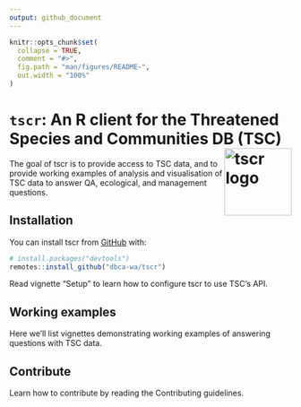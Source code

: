 ```yaml
---
output: github_document
---
```


<!-- README.md is generated from README.Rmd. Please edit that file -->

```r
knitr::opts_chunk$set(
  collapse = TRUE,
  comment = "#>",
  fig.path = "man/figures/README-",
  out.width = "100%"
)
```

# `tscr`: An R client for the Threatened Species and Communities DB (TSC) <img src="man/figures/tscr_logo.png" align="right" alt="tscr logo" width="120" /> 

<!-- badges: start -->
<!-- badges: end -->

The goal of tscr is to provide access to TSC data, and to provide working 
examples of analysis and visualisation of TSC data to answer QA, ecological, and
management questions.

## Installation

You can install tscr from [GitHub](https://github.com/dbca-wa/tscr/) with:

``` r
# install.packages("devtools")
remotes::install_github("dbca-wa/tscr")
```

Read vignette "Setup" to learn how to configure tscr to use TSC's API.

## Working examples
Here we'll list vignettes demonstrating working examples of answering questions
with TSC data.

## Contribute
Learn how to contribute by reading the Contributing guidelines.
